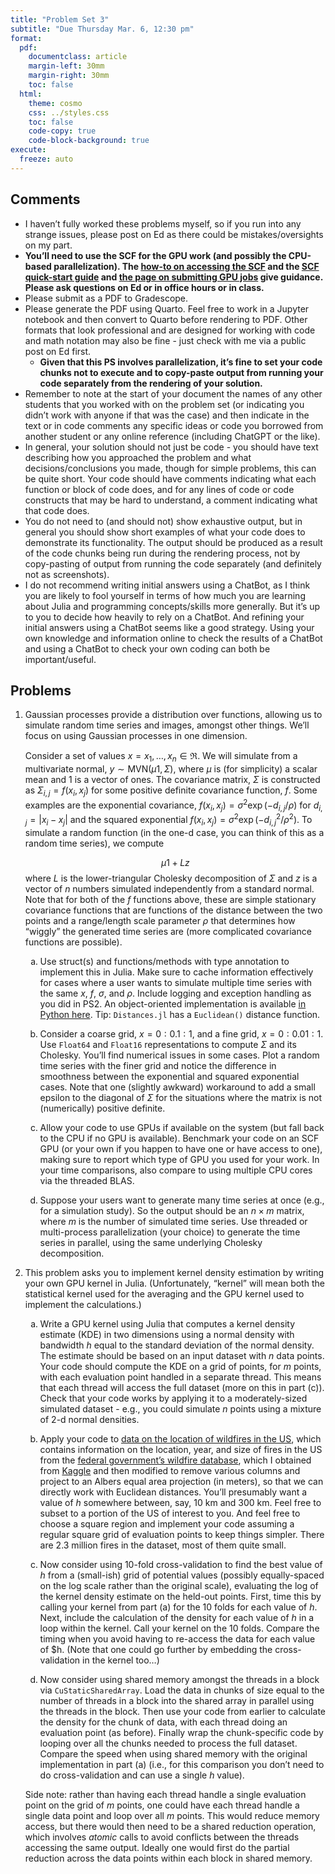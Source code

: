 ```yaml
---
title: "Problem Set 3"
subtitle: "Due Thursday Mar. 6, 12:30 pm"
format:
  pdf:
    documentclass: article
    margin-left: 30mm
    margin-right: 30mm
    toc: false
  html:
    theme: cosmo
    css: ../styles.css
    toc: false
    code-copy: true
    code-block-background: true
execute:
  freeze: auto
---
```


## Comments

- I haven't fully worked these problems myself, so if you run into any strange issues, please post on Ed as there could be mistakes/oversights on my part.
- **You'll need to use the SCF for the GPU work (and possibly the CPU-based parallelization). The [how-to on accessing the SCF](../howtos/accessSCF.html) and the [SCF quick-start guide](https://statistics.berkeley.edu/computing/servers/cluster/quick-start) and [the page on submitting GPU jobs](https://statistics.berkeley.edu/computing/servers/cluster/gpus) give guidance. Please ask questions on Ed or in office hours or in class.**
- Please submit as a PDF to Gradescope.
- Please generate the PDF using Quarto. Feel free to work in a Jupyter notebook and then convert to Quarto before rendering to PDF. Other formats that look professional and are designed for working with code and math notation may also be fine - just check with me via a public post on Ed first.
   - **Given that this PS involves parallelization, it's fine to set your code chunks not to execute and to copy-paste output from running your code separately from the rendering of your solution.**
- Remember to note at the start of your document the names of any other students that you worked with on the problem set (or indicating you didn't work with anyone if that was the case) and then indicate in the text or in code comments any specific ideas or code you borrowed from another student or any online reference (including ChatGPT or the like).
- In general, your solution should not just be code - you should have text describing how you approached the problem and what decisions/conclusions you made, though for simple problems, this can be quite short. Your code should have comments indicating what each function or block of code does, and for any lines of code or code constructs that may be hard to understand, a comment indicating what that code does.
- You do not need to (and should not) show exhaustive output, but in general you should show short examples of what your code does to demonstrate its functionality. The output should be produced as a result of the code chunks being run during the rendering process, not by copy-pasting of output from running the code separately (and definitely not as screenshots).
- I do not recommend writing initial answers using a ChatBot, as I think you are likely to fool yourself in terms of how much you are learning about Julia and programming concepts/skills more generally. But it's up to you to decide how heavily to rely on a ChatBot. And refining your initial answers using a ChatBot seems like a good strategy. Using your own knowledge and information online to check the results of a ChatBot and using a ChatBot to check your own coding can both be important/useful.



## Problems


1. Gaussian processes provide a distribution over functions, allowing us to simulate random time series and images, amongst other things. We'll focus on using Gaussian processes in one dimension.

   Consider a set of values $x = {{x_1,\ldots,x_n}} \in \Re$. We will simulate from a multivariate normal, $y \sim \mbox{MVN}(\mu 1, \Sigma)$, where $\mu$ is (for simplicity) a scalar mean and $1$ is a vector of ones. The covariance matrix, $\Sigma$ is constructed as $\Sigma_{i,j} = f(x_i, x_j)$ for some positive definite covariance function, $f$.  Some examples are the exponential covariance, $f(x_i,x_j) = \sigma^2 \exp(-d_{i,j}/\rho)$ for $d_{i,j}=|x_i-x_j|$ and the squared exponential $f(x_i,x_j) = \sigma^2 \exp(-d_{i,j}^2/\rho^2)$. To simulate a random function (in the one-d case, you can think of this as a random time series), we compute

   $$ \mu 1 + L z $$
   where $L$ is the lower-triangular Cholesky decomposition of $\Sigma$ and $z$ is a vector of $n$ numbers simulated independently from a standard normal. Note that for both of the $f$ functions above, these are simple stationary covariance functions that are functions of the distance between the two points and a range/length scale parameter $\rho$ that determines how "wiggly" the generated time series are (more complicated covariance functions are possible). 

   a. Use struct(s) and functions/methods with type annotation to implement this in Julia. Make sure to cache information effectively for cases where a user wants to simulate multiple time series with the same $x$, $f$, $\sigma$, and $\rho$. Include logging and exception handling as you did in PS2. An object-oriented implementation is available [in Python here](https://stat243.berkeley.edu/fall-2024/units/unit5-programming.html#classes-in-python). Tip: `Distances.jl` has a `Euclidean()` distance function.

   b. Consider a coarse grid, $x = 0:0.1:1$, and a fine grid, $x = 0:0.01:1$. Use `Float64` and `Float16` representations to compute $\Sigma$ and its Cholesky. You'll find numerical issues in some cases. Plot a random time series with the finer grid and notice the difference in smoothness between the exponential and squared exponential cases. Note that one (slightly awkward) workaround to add a small epsilon to the diagonal of $\Sigma$ for the situations where the matrix is not (numerically) positive definite.

   c. Allow your code to use GPUs if available on the system (but fall back to the CPU if no GPU is available). Benchmark your code on an SCF GPU (or your own if you happen to have one or have access to one), making sure to report which type of GPU you used for your work. In your time comparisons, also compare to using multiple CPU cores via the threaded BLAS.

   d. Suppose your users want to generate many time series at once (e.g., for a simulation study). So the output should be an $n \times m$ matrix, where $m$ is the number of simulated time series. Use threaded or multi-process parallelization (your choice) to generate the time series in parallel, using the same underlying Cholesky decomposition.
  
2. This problem asks you to implement kernel density estimation by writing your own GPU kernel in Julia. (Unfortunately, "kernel" will mean both the statistical kernel used for the averaging and the GPU kernel used to implement the calculations.)

   a. Write a GPU kernel using Julia that computes a kernel density estimate (KDE) in two dimensions using a normal density with bandwidth $h$ equal to the standard deviation of the normal density. The estimate should be based on an input dataset with $n$ data points. Your code should compute the KDE on a grid of points, for $m$ points, with each evaluation point handled in a separate thread. This means that each thread will access the full dataset (more on this in part (c)). Check that your code works by applying it to a moderately-sized simulated dataset - e.g., you could simulate $n$ points using a mixture of 2-d normal densities.

   b. Apply your code to [data on the location of wildfires in the US](https://www.stat.berkeley.edu/~paciorek/transfer/fire.csv), which contains information on the location, year, and size of fires in the US from the [federal government's wildfire database](https://www.fs.usda.gov/rds/archive/catalog/RDS-2013-0009.6), which I obtained from [Kaggle](https://www.kaggle.com/code/behroozsohrabi/us-wildfires-dataset-exploration) and then modified to remove various columns and project to an Albers equal area projection (in meters), so that we can directly work with Euclidean distances. You'll presumably want a value of $h$ somewhere between, say, 10 km and 300 km. Feel free to subset to a portion of the US of interest to you. And feel free to choose a square region and implement your code assuming a regular square grid of evaluation points to keep things simpler. There are 2.3 million fires in the dataset, most of them quite small.

   c. Now consider using 10-fold cross-validation to find the best value of $h$ from a (small-ish) grid of potential values (possibly equally-spaced on the log scale rather than the original scale), evaluating the log of the kernel density estimate on the held-out points. First, time this by calling your kernel from part (a) for the 10 folds for each value of $h$. Next, include the calculation of the density for each value of $h$ in a loop within the kernel. Call your kernel on the 10 folds. Compare the timing when you avoid having to re-access the data for each value of $h. (Note that one could go further by embedding the cross-validation in the kernel too...)

   d. Now consider using shared memory amongst the threads in a block via `CuStaticSharedArray`. Load the data in chunks of size equal to the number of threads in a block into the shared array in parallel using the threads in the block. Then use your code from earlier to calculate the density for the chunk of data, with each thread doing an evaluation point (as before). Finally wrap the chunk-specific code by looping over all the chunks needed to process the full dataset. Compare the speed when using shared memory with the original implementation in part (a) (i.e., for this comparison you don't need to do cross-validation and can use a single $h$ value).

   Side note: rather than having each thread handle a single evaluation point on the grid of $m$ points, one could have each thread handle a single data point and loop over all $m$ points. This would reduce memory access, but there would then need to be a shared reduction operation, which involves *atomic* calls to avoid conflicts between the threads accessing the same output. Ideally one would first do the partial reduction across the data points within each block in shared memory.
